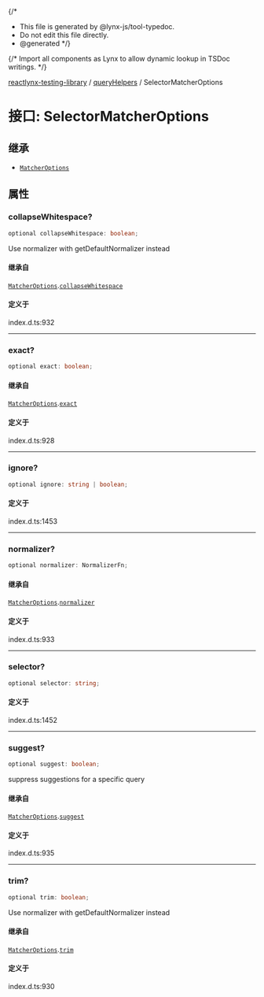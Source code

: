 {/*
* This file is generated by @lynx-js/tool-typedoc.
* Do not edit this file directly.
* @generated
*/}

{/* Import all components as Lynx to allow dynamic lookup in TSDoc writings. */}


[reactlynx-testing-library](/api/reactlynx-testing-library/index.mdx) / [queryHelpers](/api/reactlynx-testing-library/Namespace.queryHelpers.mdx) / SelectorMatcherOptions

# 接口: SelectorMatcherOptions

## 继承

- [`MatcherOptions`](/api/reactlynx-testing-library/Interface.MatcherOptions.mdx)

## 属性

### collapseWhitespace?

```ts
optional collapseWhitespace: boolean;
```

Use normalizer with getDefaultNormalizer instead

#### 继承自

[`MatcherOptions`](/api/reactlynx-testing-library/Interface.MatcherOptions.mdx).[`collapseWhitespace`](/api/reactlynx-testing-library/Interface.MatcherOptions.mdx#collapsewhitespace)

#### 定义于

index.d.ts:932

***

### exact?

```ts
optional exact: boolean;
```

#### 继承自

[`MatcherOptions`](/api/reactlynx-testing-library/Interface.MatcherOptions.mdx).[`exact`](/api/reactlynx-testing-library/Interface.MatcherOptions.mdx#exact)

#### 定义于

index.d.ts:928

***

### ignore?

```ts
optional ignore: string | boolean;
```

#### 定义于

index.d.ts:1453

***

### normalizer?

```ts
optional normalizer: NormalizerFn;
```

#### 继承自

[`MatcherOptions`](/api/reactlynx-testing-library/Interface.MatcherOptions.mdx).[`normalizer`](/api/reactlynx-testing-library/Interface.MatcherOptions.mdx#normalizer)

#### 定义于

index.d.ts:933

***

### selector?

```ts
optional selector: string;
```

#### 定义于

index.d.ts:1452

***

### suggest?

```ts
optional suggest: boolean;
```

suppress suggestions for a specific query

#### 继承自

[`MatcherOptions`](/api/reactlynx-testing-library/Interface.MatcherOptions.mdx).[`suggest`](/api/reactlynx-testing-library/Interface.MatcherOptions.mdx#suggest)

#### 定义于

index.d.ts:935

***

### trim?

```ts
optional trim: boolean;
```

Use normalizer with getDefaultNormalizer instead

#### 继承自

[`MatcherOptions`](/api/reactlynx-testing-library/Interface.MatcherOptions.mdx).[`trim`](/api/reactlynx-testing-library/Interface.MatcherOptions.mdx#trim)

#### 定义于

index.d.ts:930
